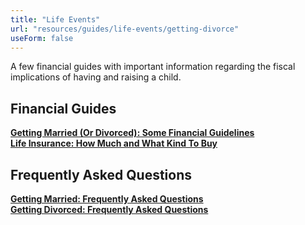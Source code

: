 ```yaml
---
title: "Life Events"
url: "resources/guides/life-events/getting-divorce"
useForm: false
---
```


  
A few financial guides with important information regarding the fiscal implications of having and raising a child.  
  

Financial Guides
----------------

[**Getting Married (Or Divorced): Some Financial Guidelines**](/resources/guides/life-events/getting-married-fg-a)  
[**Life Insurance: How Much and What Kind To Buy**](/resources/guides/life-events/life-insurance-fg)  

Frequently Asked Questions
--------------------------

[**Getting Married: Frequently Asked Questions**](/resources/guides/frequently-asked-questions/getting-married-faq)  
[**Getting Divorced: Frequently Asked Questions**](/resources/guides/frequently-asked-questions/getting-divorced-faq)
